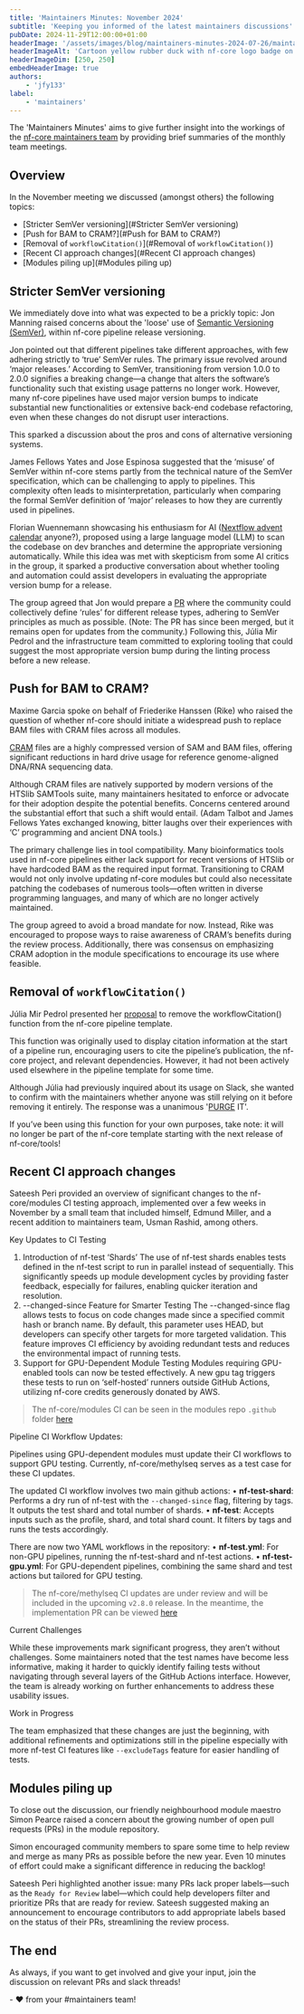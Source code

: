```yaml
---
title: 'Maintainers Minutes: November 2024'
subtitle: 'Keeping you informed of the latest maintainers discussions'
pubDate: 2024-11-29T12:00:00+01:00
headerImage: '/assets/images/blog/maintainers-minutes-2024-07-26/maintainers_duck.png'
headerImageAlt: 'Cartoon yellow rubber duck with nf-core logo badge on its body with the nf-core logo.'
headerImageDim: [250, 250]
embedHeaderImage: true
authors:
    - 'jfy133'
label:
    - 'maintainers'
---
```



The 'Maintainers Minutes' aims to give further insight into the workings of the [nf-core maintainers team](/governance#maintainers)
by providing brief summaries of the monthly team meetings.

## Overview

In the November meeting we discussed (amongst others) the following topics:

-   [Stricter SemVer versioning](#Stricter SemVer versioning)
-   [Push for BAM to CRAM?](#Push for BAM to CRAM?)
-   [Removal of `workflowCitation()`](#Removal of `workflowCitation()`)
-   [Recent CI approach changes](#Recent CI approach changes)
-   [Modules piling up](#Modules piling up)

## Stricter SemVer versioning

We immediately dove into what was expected to be a prickly topic: <Profile username="pinin4fjords">Jon Manning</Profile> raised concerns about the 'loose' use of [Semantic Versioning (SemVer)](https://semver.org/), within nf-core pipeline release versioning.

Jon pointed out that different pipelines take different approaches, with few adhering strictly to ‘true’ SemVer rules. The primary issue revolved around ‘major releases.’ According to SemVer, transitioning from version 1.0.0 to 2.0.0 signifies a breaking change—a change that alters the software’s functionality such that existing usage patterns no longer work. However, many nf-core pipelines have used major version bumps to indicate substantial new functionalities or extensive back-end codebase refactoring, even when these changes do not disrupt user interactions.

This sparked a discussion about the pros and cons of alternative versioning systems.

<Profile username="jfy133">James Fellows Yates</Profile> and <Profile username="JoseEspinosa">Jose Espinosa</Profile> suggested that the ‘misuse’ of SemVer within nf-core stems partly from the technical nature of the SemVer specification, which can be challenging to apply to pipelines. This complexity often leads to misinterpretation, particularly when comparing the formal SemVer definition of ‘major’ releases to how they are currently used in pipelines.

<Profile username="FloWuenne">Florian Wuennemann</Profile> showcasing his enthusiasm for AI ([Nextflow advent calendar](https://flowuenne.github.io/nextflow_advent_calender/)
anyone?), proposed using a large language model (LLM) to scan the codebase on dev branches and determine the appropriate versioning automatically. While this idea was met with skepticism from some AI critics in the group, it sparked a productive conversation about whether tooling and automation could assist developers in evaluating the appropriate version bump for a release.

The group agreed that Jon would prepare a [PR](https://github.com/nf-core/website/pull/2842) where the community could collectively define ‘rules’ for different release types, adhering to SemVer principles as much as possible. (Note: The PR has since been merged, but it remains open for updates from the community.) Following this, Júlia Mir Pedrol and the infrastructure team committed to exploring tooling that could suggest the most appropriate version bump during the linting process before a new release.

## Push for BAM to CRAM?

<Profile username="maxulysse">Maxime Garcia</Profile> spoke on behalf of <Profile username="FriederikeHanssen">
    Friederike Hanssen (Rike)
</Profile> who raised the question of whether nf-core should initiate a widespread push to replace BAM files with CRAM files across all modules.

[CRAM](<https://en.wikipedia.org/wiki/CRAM_(file_format)>) files are a highly compressed version of SAM and BAM files, offering significant reductions in hard drive usage for reference genome-aligned DNA/RNA sequencing data.

Although CRAM files are natively supported by modern versions of the HTSlib SAMTools suite, many maintainers hesitated to enforce or advocate for their adoption despite the potential benefits. Concerns centered around the substantial effort that such a shift would entail. (<Profile username="adamrtalbot">Adam Talbot</Profile> and <Profile username="jfy133">James Fellows Yates</Profile> exchanged knowing, bitter laughs over their experiences with ‘C’ programming and ancient DNA tools.)

The primary challenge lies in tool compatibility. Many bioinformatics tools used in nf-core pipelines either lack support for recent versions of HTSlib or have hardcoded BAM as the required input format. Transitioning to CRAM would not only involve updating nf-core modules but could also necessitate patching the codebases of numerous tools—often written in diverse programming languages, and many of which are no longer actively maintained.

The group agreed to avoid a broad mandate for now. Instead, Rike was encouraged to propose ways to raise awareness of CRAM’s benefits during the review process. Additionally, there was consensus on emphasizing CRAM adoption in the module specifications to encourage its use where feasible.

## Removal of `workflowCitation()`

<Profile username="mirpedrol">Júlia Mir Pedrol</Profile> presented her [proposal](https://github.com/nf-core/modules/pull/7094)
to remove the workflowCitation() function from the nf-core pipeline template.

This function was originally used to display citation information at the start of a pipeline run, encouraging users to cite the pipeline’s publication, the nf-core project, and relevant dependencies. However, it had not been actively used elsewhere in the pipeline template for some time.

Although Júlia had previously inquired about its usage on Slack, she wanted to confirm with the maintainers whether anyone was still relying on it before removing it entirely. The response was a unanimous '[PURGE](https://github.com/nf-core/modules/pull/7094#pullrequestreview-2470115528) IT'.

If you’ve been using this function for your own purposes, take note: it will no longer be part of the nf-core template starting with the next release of nf-core/tools!

## Recent CI approach changes

<Profile username="sateeshperi">Sateesh Peri</Profile> provided an overview of significant changes to the nf-core/modules CI testing approach, implemented over a few weeks in November by a small team that included himself, <Profile username="edmundmiller">Edmund Miller</Profile>, and a recent addition to maintainers team, <Profile username="GallVP">Usman Rashid</Profile>, among others.

Key Updates to CI Testing
1.	Introduction of nf-test ‘Shards’
The use of nf-test shards enables tests defined in the nf-test script to run in parallel instead of sequentially. This significantly speeds up module development cycles by providing faster feedback, especially for failures, enabling quicker iteration and resolution.
2.	--changed-since Feature for Smarter Testing
The --changed-since flag allows tests to focus on code changes made since a specified commit hash or branch name. By default, this parameter uses HEAD, but developers can specify other targets for more targeted validation. This feature improves CI efficiency by avoiding redundant tests and reduces the environmental impact of running tests.
3.	Support for GPU-Dependent Module Testing
Modules requiring GPU-enabled tools can now be tested effectively. A new gpu tag triggers these tests to run on ‘self-hosted’ runners outside GitHub Actions, utilizing nf-core credits generously donated by AWS.

> The nf-core/modules CI can be seen in the modules repo `.github` folder [here](https://github.com/nf-core/modules/tree/master/.github/workflows)

Pipeline CI Workflow Updates:

Pipelines using GPU-dependent modules must update their CI workflows to support GPU testing. Currently, nf-core/methylseq serves as a test case for these CI updates.

The updated CI workflow involves two main github actions:
•	**nf-test-shard**: Performs a dry run of nf-test with the `--changed-since` flag, filtering by tags. It outputs the test shard and total number of shards.
•	**nf-test**: Accepts inputs such as the profile, shard, and total shard count. It filters by tags and runs the tests accordingly.

There are now two YAML workflows in the repository:
•	**nf-test.yml**: For non-GPU pipelines, running the nf-test-shard and nf-test actions.
•	**nf-test-gpu.yml**: For GPU-dependent pipelines, combining the same shard and test actions but tailored for GPU testing.

> The nf-core/methylseq CI updates are under review and will be included in the upcoming `v2.8.0` release. In the meantime, the implementation PR can be viewed [here](https://github.com/nf-core/methylseq/pull/478)

Current Challenges

While these improvements mark significant progress, they aren’t without challenges. Some maintainers noted that the test names have become less informative, making it harder to quickly identify failing tests without navigating through several layers of the GitHub Actions interface. However, the team is already working on further enhancements to address these usability issues.

Work in Progress

The team emphasized that these changes are just the beginning, with additional refinements and optimizations still in the pipeline especially with more nf-test CI features like `--excludeTags` feature for easier handling of tests.

## Modules piling up

To close out the discussion, our friendly neighbourhood module maestro <Profile username="SPPearce">Simon Pearce</Profile> raised a concern about the growing number of open pull requests (PRs) in the module repository.

Simon encouraged community members to spare some time to help review and merge as many PRs as possible before the new year. Even 10 minutes of effort could make a significant difference in reducing the backlog!

Sateesh Peri highlighted another issue: many PRs lack proper labels—such as the `Ready for Review` label—which could help developers filter and prioritize PRs that are ready for review. Sateesh suggested making an announcement to encourage contributors to add appropriate labels based on the status of their PRs, streamlining the review process.

## The end

As always, if you want to get involved and give your input, join the discussion on relevant PRs and slack threads!

\- :heart: from your #maintainers team!
